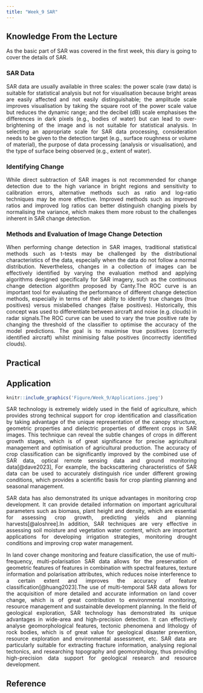 ```yaml
---
title: "Week_9 SAR"
---
```


## **Knowledge From the Lecture**
::: {style="text-align: justify;"}
As the basic part of SAR was covered in the first week, this diary is going to cover the details of SAR.

### SAR Data

SAR data are usually available in three scales: the power scale (raw data) is suitable for statistical analysis but not for visualisation because bright areas are easily affected and not easily distinguishable; the amplitude scale improves visualisation by taking the square root of the power scale value but reduces the dynamic range; and the decibel (dB) scale emphasises the differences in dark pixels (e.g., bodies of water) but can lead to over-brightening of the image and is not suitable for statistical analysis. In selecting an appropriate scale for SAR data processing, consideration needs to be given to the detection target (e.g., surface roughness or volume of material), the purpose of data processing (analysis or visualisation), and the type of surface being observed (e.g., extent of water).

### Identifying Change

While direct subtraction of SAR images is not recommended for change detection due to the high variance in bright regions and sensitivity to calibration errors, alternative methods such as ratio and log-ratio techniques may be more effective. Improved methods such as improved ratios and improved log ratios can better distinguish changing pixels by normalising the variance, which makes them more robust to the challenges inherent in SAR change detection.

### Methods and Evaluation of Image Change Detection

When performing change detection in SAR images, traditional statistical methods such as t-tests may be challenged by the distributional characteristics of the data, especially when the data do not follow a normal distribution. Nevertheless, changes in a collection of images can be effectively identified by varying the evaluation method and applying algorithms designed specifically for SAR imagery, such as the continuous change detection algorithm proposed by Canty.The ROC curve is an important tool for evaluating the performance of different change detection methods, especially in terms of their ability to identify true changes (true positives) versus mislabelled changes (false positives). Historically, this concept was used to differentiate between aircraft and noise (e.g. clouds) in radar signals.The ROC curve can be used to vary the true positive rate by changing the threshold of the classifier to optimise the accuracy of the model predictions. The goal is to maximise true positives (correctly identified aircraft) whilst minimising false positives (incorrectly identified clouds).

## **Practical**

## **Application**

```r
knitr::include_graphics('Figure/Week_9/Applications.jpeg')
```

SAR technology is extremely widely used in the field of agriculture, which provides strong technical support for crop identification and classification by taking advantage of the unique representation of the canopy structure, geometric properties and dielectric properties of different crops in SAR images. This technique can reveal the subtle changes of crops in different growth stages, which is of great significance for precise agricultural management and optimisation of agricultural production. The accuracy of crop classification can be significantly improved by the combined use of SAR data, optical remote sensing data and ground monitoring data[@dave2023], For example, the backscattering characteristics of SAR data can be used to accurately distinguish rice under different growing conditions, which provides a scientific basis for crop planting planning and seasonal management.

SAR data has also demonstrated its unique advantages in monitoring crop development. It can provide detailed information on important agricultural parameters such as biomass, plant height and density, which are essential for assessing crop growth, predicting yields and planning harvests[@aloshree].In addition, SAR techniques are very effective in assessing soil moisture and vegetation water content, which are important applications for developing irrigation strategies, monitoring drought conditions and improving crop water management.

In land cover change monitoring and feature classification, the use of multi-frequency, multi-polarisation SAR data allows for the preservation of geometric features of features in combination with spectral features, texture information and polarisation attributes, which reduces noise interference to a certain extent and improves the accuracy of feature classification[@huang2023].The use of multi-temporal SAR data allows for the acquisition of more detailed and accurate information on land cover change, which is of great contribution to environmental monitoring, resource management and sustainable development planning. In the field of geological exploration, SAR technology has demonstrated its unique advantages in wide-area and high-precision detection. It can effectively analyse geomorphological features, tectonic phenomena and lithology of rock bodies, which is of great value for geological disaster prevention, resource exploration and environmental assessment, etc. SAR data are particularly suitable for extracting fracture information, analysing regional tectonics, and researching topography and geomorphology, thus providing high-precision data support for geological research and resource development.
:::

## **Reference**
